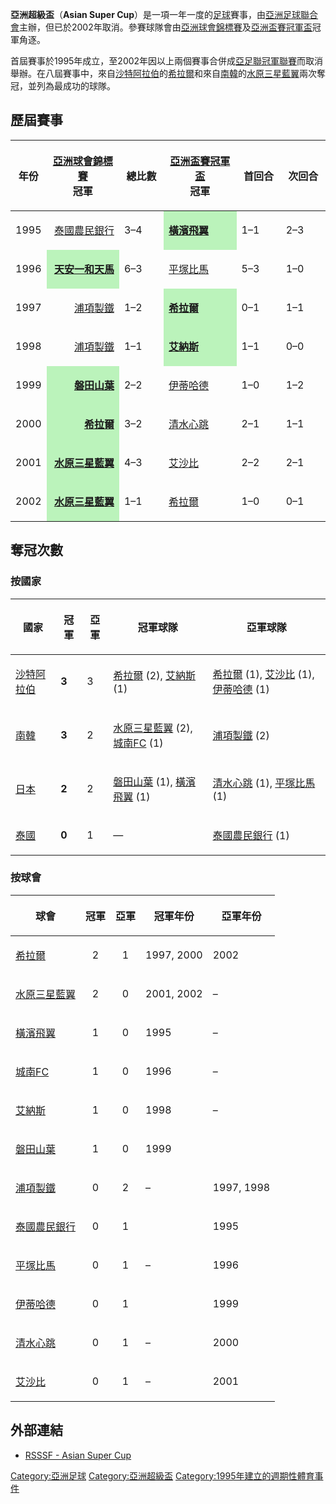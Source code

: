 {{Infobox football tournament
| name                 = 亞洲超級盃
| logo                 = 
| founded              = {{Start date and age|df=yes|1995}}
| abolished            = {{Start date and age|df=yes|2002}}
| organiser            = [[亞洲足球聯合會|亞足聯]] (AFC)
| region               = [[亞洲|亞洲]]
| number of teams      = 2 隊
| current champion     = {{flagicon|KOR}} [[水原三星藍翼足球俱樂部|水原三星藍翼]]（第 2 次）
| most successful team = {{flagicon|KSA}} [[沙特希拉爾足球俱樂部|希拉爾]]<br /> {{flagicon|KOR}} [[水原三星藍翼足球俱樂部|水原三星藍翼]]<br /> （各 2 次）
| website              = 
}}

'''亞洲超級盃'''（'''Asian Super Cup'''）是一項一年一度的[[足球|足球]]賽事，由[[亞洲足球聯合會|亞洲足球聯合會]]主辦，但已於2002年取消。參賽球隊會由[[亞足聯冠軍聯賽|亞洲球會錦標賽]]及[[亞洲盃賽冠軍盃|亞洲盃賽冠軍盃]]冠軍角逐。

首屆賽事於1995年成立，至2002年因以上兩個賽事合併成[[亞足聯冠軍聯賽|亞足聯冠軍聯賽]]而取消舉辦。在八屆賽事中，來自[[沙特阿拉伯足球協會|沙特阿拉伯]]的[[沙特希拉爾足球俱樂部|希拉爾]]和來自[[韓國足球協會|南韓]]的[[水原三星藍翼足球俱樂部|水原三星藍翼]]兩次奪冠，並列為最成功的球隊。

== 歷屆賽事 ==
{| class="wikitable" style="text-align: center"
|-
! 年份
! style="width:180px"|[[亞足聯冠軍聯賽|亞洲球會錦標賽]]<br> 冠軍
! style="width:90px"| 總比數
! style="width:180px"|[[亞洲盃賽冠軍盃|亞洲盃賽冠軍盃]]<br> 冠軍
! style="width:90px"|首回合
! style="width:90px"|次回合
|-
! 1995
|style="text-align:right"|[[泰國農民銀行足球俱樂部|泰國農民銀行]] {{flagicon|THA}}
| 3–4
|style="background:#BBF3BB;" align=left|{{flagicon|JPN|1947}} '''[[橫濱飛翼|橫濱飛翼]]'''
| 1–1
| 2–3
|-
! 1996
|style="background:#BBF3BB;" align=right|'''[[城南足球俱樂部|天安一和天馬]]''' {{flagicon|KOR|1984}}
| 6–3
|align=left| {{flagicon|JPN|1947}} [[湘南比馬|平塚比馬]]
| 5–3
| 1–0
|-
! 1997
|style="text-align:right"|[[浦項製鐵足球俱樂部|浦項製鐵]] {{flagicon|KOR}}
| 1–2
|style="background:#BBF3BB;" align=left|{{flagicon|KSA}} '''[[沙特希拉爾足球俱樂部|希拉爾]]'''
| 0–1
| 1–1
|-
! 1998
|style="text-align:right"|[[浦項製鐵足球俱樂部|浦項製鐵]] {{flagicon|KOR}}
| 1–1{{agr}}
|style="background:#BBF3BB;" align=left|{{flagicon|KSA}} '''[[艾納斯足球會|艾納斯]]'''
| 1–1
| 0–0
|-
! 1999
|style="background:#BBF3BB;" align=right|'''[[磐田喜悅|磐田山葉]]''' {{flagicon|JPN}}
| 2–2{{agr}}
|align=left| {{flagicon|KSA}} [[伊蒂哈德足球俱樂部|伊蒂哈德]]
| 1–0
| 1–2
|-
! 2000
|style="background:#BBF3BB;" align=right|'''[[沙特希拉爾足球俱樂部|希拉爾]]''' {{flagicon|KSA}}
| 3–2
|style="text-align:left"|{{flagicon|JPN}} [[清水心跳|清水心跳]]
| 2–1
| 1–1
|-
! 2001
|style="background:#BBF3BB;" align=right|'''[[水原三星藍翼足球俱樂部|水原三星藍翼]]''' {{flagicon|KOR}}
| 4–3
|style="text-align:left"|{{flagicon|KSA}} [[利雅得艾沙比足球會|艾沙比]]
| 2–2
| 2–1
|-
! 2002
|style="background:#BBF3BB;" align=right|'''[[水原三星藍翼足球俱樂部|水原三星藍翼]]''' {{flagicon|KOR}}
| 1–1{{pso|4–2}}
|style="text-align:left"|{{flagicon|KSA}} [[沙特希拉爾足球俱樂部|希拉爾]]
| 1–0
| 0–1{{aet}}
|}

== 奪冠次數 ==
=== 按國家 ===
{| class="wikitable" style="text-align: center"
! 國家
! 冠軍
! 亞軍
! 冠軍球隊
! 亞軍球隊
|- 
|align=left|{{flagicon|KSA}} [[沙特阿拉伯足球協會|沙特阿拉伯]]
| '''3'''
| 3
|align=left|[[沙特希拉爾足球俱樂部|希拉爾]] (2), [[艾納斯足球會|艾納斯]] (1)
|align=left|[[沙特希拉爾足球俱樂部|希拉爾]] (1), [[利雅得艾沙比足球會|艾沙比]] (1), [[伊蒂哈德足球俱樂部|伊蒂哈德]] (1)
|- 
|align=left|{{flagicon|KOR}} [[韓國足球協會|南韓]]
| '''3'''
| 2
|align=left|[[水原三星藍翼足球俱樂部|水原三星藍翼]] (2), [[城南足球俱樂部|城南FC]] (1)
|align=left|[[浦項製鐵足球俱樂部|浦項製鐵]] (2)
|- 
|align=left|{{flagicon|JPN}} [[日本足球協會|日本]]
| '''2'''
| 2
|align=left|[[磐田喜悅|磐田山葉]] (1), [[橫濱飛翼|橫濱飛翼]] (1)
|align=left|[[清水心跳|清水心跳]] (1), [[湘南比馬|平塚比馬]] (1)
|- 
|align=left|{{flagicon|THA}} [[泰國足球協會|泰國]]
| '''0'''
| 1
|align=left|—
|align=left|[[泰國農民銀行足球俱樂部|泰國農民銀行]] (1)
|}

=== 按球會 ===
{| class="wikitable" style="text-align:left"
|- bgcolor=silver
! 球會
! 冠軍
! 亞軍
! 冠軍年份
! 亞軍年份
|- 
|align=left|{{flagicon|KSA}} [[沙特希拉爾足球俱樂部|希拉爾]]
|align=center| 2
|align=center| 1
|1997, 2000
|2002
|- 
|align=left|{{flagicon|KOR}} [[水原三星藍翼足球俱樂部|水原三星藍翼]]
|align=center| 2
|align=center| 0
|2001, 2002
|–
|- 
|align=left|{{flagicon|JPN}} [[橫濱飛翼|橫濱飛翼]]
|align=center| 1
|align=center| 0
|1995
|–
|- 
|align=left|{{flagicon|KOR}} [[城南足球俱樂部|城南FC]]
|align=center| 1
|align=center| 0
|1996
|–
|- 
|align=left|{{flagicon|KSA}} [[艾納斯足球會|艾納斯]]
|align=center| 1
|align=center| 0
|1998
|–
|- 
|align=left|{{flagicon|JPN}} [[磐田喜悅|磐田山葉]]
|align=center| 1
|align=center| 0
|1999
|
|- 
|align=left|{{flagicon|KOR}} [[浦項製鐵足球俱樂部|浦項製鐵]]
|align=center| 0
|align=center| 2
|–
|1997, 1998
|- 
|align=left|{{flagicon|THA}} [[泰國農民銀行足球俱樂部|泰國農民銀行]]
|align=center| 0
|align=center| 1
|
|1995
|- 
|align=left|{{flagicon|JPN}} [[湘南比馬|平塚比馬]]
|align=center| 0
|align=center| 1
|–
|1996
|- 
|align=left|{{flagicon|KSA}} [[伊蒂哈德足球俱樂部|伊蒂哈德]]
|align=center| 0
|align=center| 1
|
|1999
|- 
|align=left|{{flagicon|JPN}} [[清水心跳|清水心跳]]
|align=center| 0
|align=center| 1
|–
|2000
|- 
|align=left|{{flagicon|KSA}} [[利雅得艾沙比足球會|艾沙比]]
|align=center| 0
|align=center| 1
|–
|2001
|}

== 外部連結 ==
* [http://www.rsssf.com/tablesa/assup.html RSSSF - Asian Super Cup]{{Wayback|url=http://www.rsssf.com/tablesa/assup.html |date=20171223064520 }}

{{亞洲足聯足球賽事}}
{{國際俱樂部足球賽事}}

[[Category:亞洲足球|Category:亞洲足球]]
[[Category:亞洲超級盃|Category:亞洲超級盃]]
[[Category:1995年建立的週期性體育事件|Category:1995年建立的週期性體育事件]]